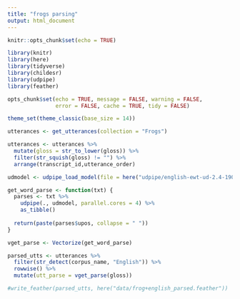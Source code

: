 ```yaml
---
title: "frogs parsing"
output: html_document
---
```


```r
knitr::opts_chunk$set(echo = TRUE)

library(knitr)
library(here)
library(tidyverse)
library(childesr)
library(udpipe)
library(feather)

opts_chunk$set(echo = TRUE, message = FALSE, warning = FALSE, 
               error = FALSE, cache = TRUE, tidy = FALSE)

theme_set(theme_classic(base_size = 14))
```

```r
utterances <- get_utterances(collection = "Frogs")

utterances <- utterances %>%
  mutate(gloss = str_to_lower(gloss)) %>%
  filter(str_squish(gloss) != "") %>%
  arrange(transcript_id,utterance_order)
```

```r
udmodel <- udpipe_load_model(file = here("udpipe/english-ewt-ud-2.4-190531.udpipe"))

get_word_parse <- function(txt) {
  parses <- txt %>%
    udpipe(., udmodel, parallel.cores = 4) %>%
    as_tibble()
  
  return(paste(parses$upos, collapse = " "))
}

vget_parse <- Vectorize(get_word_parse)

parsed_utts <- utterances %>%
  filter(str_detect(corpus_name, "English")) %>%
  rowwise() %>%
  mutate(utt_parse = vget_parse(gloss))

#write_feather(parsed_utts, here("data/frog+english_parsed.feather"))
```